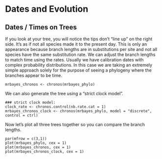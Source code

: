 # Dates and Evolution

## Dates / Times on Trees

If you look at your tree, you will notice the tips don't "line up"
on the right side.
It's as if not all species made it to the present day.
This is only an appearance because branch lengths are in substitutions per site and not 
all species have the same substitution rate.
We can adjust the branch lengths to match time using the rates.
Usually we have calibration dates with complex probability distributions.
In this case we are taking an extremely simple approach solely for the purpose of seeing 
a phylogeny where the branches appear to be time.

```
mrbayes_chronos <- chronos(mrbayes_phylo)
```

We can also generate the tree using a "strict clock model".

```
### strict clock model:
clock_rate <- chronos.control(nb.rate.cat = 1)
mrbayes_chronos_clock <- chronos(mrbayes_phylo, model = "discrete", control = ctrl)
```

Now let's plot all three trees together so you can compare the branch lengths.

```
par(mfrow = c(3,1))
plot(mrbayes_phylo, cex = 1)
plot(mrbayes_chronos, cex = 1)
plot(mrbayes_chronos_clock, cex = 1)
```
